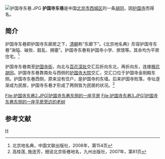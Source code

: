 {{Coord|39.936554|116.3753748|type:landmark_region:CN-11_source:GoogleMaps|display=title}}
[[File:护国寺东巷.JPG|thumb]]
'''护国寺东巷'''是中国[[北京市|北京市]][[西城区|西城区]]的一条[[胡同|胡同]]，因[[北京护国寺|护国寺]]而得名。

==简介==
护国寺东巷即护国寺东廊房之下，[[清朝|清朝]]称“东廊下”。《北京地名典》形容护国寺东巷“湫隘、破败、脏乱、拥塞”。护国寺东巷有护国寺小学、旅馆等。其余均为平房住宅。<ref>北京地名典，中国文联出版社，2008年，第154页</ref>

护国寺东巷南至[[护国寺街|护国寺街]]，向北与[[百花深处|百花深处]]交汇后折向东北，再折向东，连接[[棉花胡同|棉花胡同]]。护国寺东巷靠南处与西侧的[[护国寺大院|护国寺大院]]交汇，交汇口位于护国寺金刚殿东侧。护国寺东巷西侧，原来没有住户，是护国寺的东墙。后来护国寺败落，寺址逐渐成为民居，护国寺东巷才形成了两侧皆为民居的状况。<ref>高桂莲, 施连芳，细说北京街巷地名，九州出版社，2007年，第81页</ref>
<gallery>
File:护国寺东巷2.JPG|护国寺东巷东侧的一座平房
File:护国寺东巷3.JPG|护国寺东巷东侧的一座平房旁边的老树
</gallery>
==参考文献==
{{reflist}}

[[Category:北京胡同|H]]